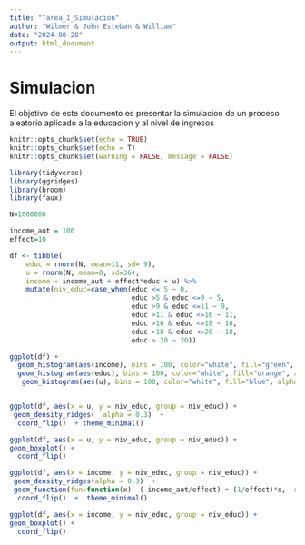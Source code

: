 ```yaml
---
title: "Tarea_I_Simulacion"
author: "Wilmer & John Esteban & William"
date: "2024-08-28"
output: html_document
---
```

# Simulacion 

El objetivo de este documento es presentar la simulacion de un proceso aleatorio aplicado a la educacion y al nivel de ingresos


```r
knitr::opts_chunk$set(echo = TRUE)
knitr::opts_chunk$set(echo = T)
knitr::opts_chunk$set(warning = FALSE, message = FALSE)

library(tidyverse)
library(ggridges)
library(broom)
library(faux)

```

```r

N=1000000

income_aut = 100
effect=10

df <- tibble(
    educ = rnorm(N, mean=11, sd= 9),
    u = rnorm(N, mean=0, sd=36),
    income = income_aut + effect*educ + u) %>% 
    mutate(niv_educ=case_when(educ <= 5 ~ 0, 
                              educ >5 & educ <=9 ~ 5, 
                              educ >9 & educ <=11 ~ 9,
                              educ >11 & educ <=16 ~ 11,
                              educ >16 & educ <=18 ~ 16,
                              educ >18 & educ <=20 ~ 18,
                              educ > 20 ~ 20))
```

```r
ggplot(df) + 
  geom_histogram(aes(income), bins = 100, color="white", fill="green", alpha=0.5) + 
  geom_histogram(aes(educ), bins = 100, color="white", fill="orange", alpha=0.5) +
   geom_histogram(aes(u), bins = 100, color="white", fill="blue", alpha=0.5)+   theme_minimal() 
```

```r
```


```r
ggplot(df, aes(x = u, y = niv_educ, group = niv_educ)) +
 geom_density_ridges(  alpha = 0.3)  +  
  coord_flip()  + theme_minimal()
```


```r

ggplot(df, aes(x = u, y = niv_educ, group = niv_educ)) +
geom_boxplot() +
  coord_flip() 
```
```r
ggplot(df, aes(x = income, y = niv_educ, group = niv_educ)) +
 geom_density_ridges(alpha = 0.3)  +
 geom_function(fun=function(x)  (-income_aut/effect) + (1/effect)*x,  xlim=c(100,400), color="orange")   +  
  coord_flip()  +  theme_minimal() 
```
```r
ggplot(df, aes(x = income, y = niv_educ, group = niv_educ)) +
geom_boxplot() +
  coord_flip() 
```

